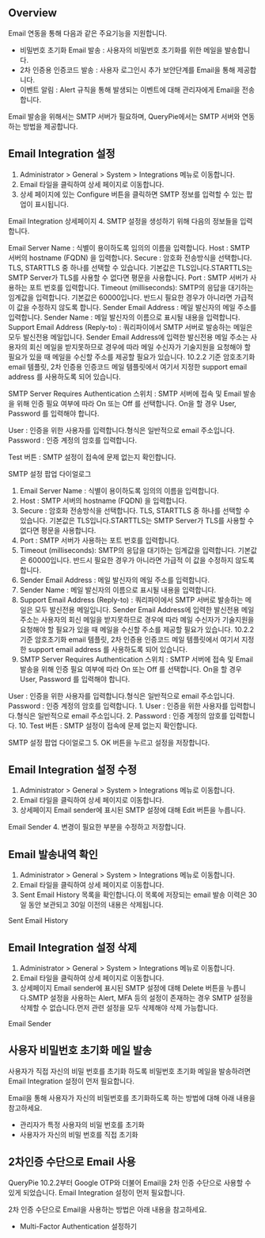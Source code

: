 
## Overview
Email 연동을 통해 다음과 같은 주요기능을 지원합니다.

* 비밀번호 초기화 Email 발송 : 사용자의 비밀번호 초기화를 위한 메일을 발송합니다.
* 2차 인증용 인증코드 발송 : 사용자 로그인시 추가 보안단계를 Email을 통해 제공합니다.
* 이벤트 알림 : Alert 규칙을 통해 발생되는 이벤트에 대해 관리자에게 Email을 전송합니다.

Email 발송을 위해서는 SMTP 서버가 필요하며, QueryPie에서는 SMTP 서버와 연동하는 방법을 제공합니다.

## Email Integration 설정
1. Administrator > General > System > Integrations 메뉴로 이동합니다.
2. Email 타일을 클릭하여 상세 페이지로 이동합니다.
3. 상세 페이지에 있는 Configure 버튼을 클릭하면 SMTP 정보를 입력할 수 있는 팝업이 표시됩니다. 


Email Integration 상세페이지
4. SMTP 설정을 생성하기 위해 다음의 정보들을 입력합니다. 

Email Server Name : 식별이 용이하도록 임의의 이름을 입력합니다. 
Host : SMTP 서버의 hostname (FQDN) 을 입력합니다. 
Secure  : 암호화 전송방식을 선택합니다. TLS, STARTTLS 중 하나를 선택할 수 있습니다. 기본값은 TLS입니다.STARTTLS는
            SMTP Server가 TLS를 사용할 수 없다면 평문을 사용합니다. 
Port : SMTP 서버가 사용하는 포트 번호를 입력합니다.
Timeout (milliseconds): SMTP의 응답을 대기하는 임계값을 입력합니다. 기본값은 60000입니다. 반드시 필요한 경우가 아니라면 가급적 이
            값을 수정하지 않도록 합니다. 
Sender Email Address : 메일 발신자의 메일 주소를 입력합니다. 
Sender Name : 메일 발신자의 이름으로 표시될 내용을 입력합니다.
Support Email Address (Reply-to) : 쿼리파이에서 SMTP 서버로 발송하는 메일은 모두 발신전용 메일입니다. Sender Email
            Address에 입력한 발신전용 메일 주소는 사용자의 회신 메일을 받지못하므로 경우에 따라 메일 수신자가 기술지원을 요청해야 할 필요가 있을 때 메일을 수신할 주소를 제공할 필요가 있습니다.
            10.2.2 기준 암호초기화 email 템플릿, 2차 인증용 인증코드 메일 템플릿에서 여기서 지정한 support email address 를 사용하도록 되어 있습니다. 

SMTP Server Requires Authentication 스위치 : SMTP 서버에 접속 및 Email 발송을 위해 인증 필요 여부에 따라 On 또는
            Off 를 선택합니다. On을 할 경우 User, Password 를 입력해야 합니다. 

User : 인증을 위한 사용자를 입력합니다.형식은 일반적으로 email 주소입니다.
Password : 인증 계정의 암호를 입력합니다.


Test 버튼 : SMTP 설정이 접속에 문제 없는지 확인합니다.


SMTP 설정 팝업 다이얼로그
  1. Email Server Name : 식별이 용이하도록 임의의 이름을 입력합니다.
  2. Host : SMTP 서버의 hostname (FQDN) 을 입력합니다.
  3. Secure  : 암호화 전송방식을 선택합니다. TLS, STARTTLS 중 하나를 선택할 수 있습니다. 기본값은 TLS입니다.STARTTLS는
            SMTP Server가 TLS를 사용할 수 없다면 평문을 사용합니다.
  4. Port : SMTP 서버가 사용하는 포트 번호를 입력합니다.
  5. Timeout (milliseconds): SMTP의 응답을 대기하는 임계값을 입력합니다. 기본값은 60000입니다. 반드시 필요한 경우가 아니라면 가급적 이
            값을 수정하지 않도록 합니다.
  6. Sender Email Address : 메일 발신자의 메일 주소를 입력합니다.
  7. Sender Name : 메일 발신자의 이름으로 표시될 내용을 입력합니다.
  8. Support Email Address (Reply-to) : 쿼리파이에서 SMTP 서버로 발송하는 메일은 모두 발신전용 메일입니다. Sender Email
            Address에 입력한 발신전용 메일 주소는 사용자의 회신 메일을 받지못하므로 경우에 따라 메일 수신자가 기술지원을 요청해야 할 필요가 있을 때 메일을 수신할 주소를 제공할 필요가 있습니다.
            10.2.2 기준 암호초기화 email 템플릿, 2차 인증용 인증코드 메일 템플릿에서 여기서 지정한 support email address 를 사용하도록 되어 있습니다.
  9. SMTP Server Requires Authentication 스위치 : SMTP 서버에 접속 및 Email 발송을 위해 인증 필요 여부에 따라 On 또는
            Off 를 선택합니다. On을 할 경우 User, Password 를 입력해야 합니다. 

User : 인증을 위한 사용자를 입력합니다.형식은 일반적으로 email 주소입니다.
Password : 인증 계정의 암호를 입력합니다.
    1. User : 인증을 위한 사용자를 입력합니다.형식은 일반적으로 email 주소입니다.
    2. Password : 인증 계정의 암호를 입력합니다.
  10. Test 버튼 : SMTP 설정이 접속에 문제 없는지 확인합니다.


SMTP 설정 팝업 다이얼로그
5. OK 버튼을 누르고 설정을 저장합니다.

## Email Integration 설정 수정
1. Administrator > General > System > Integrations 메뉴로 이동합니다.
2. Email 타일을 클릭하여 상세 페이지로 이동합니다.
3. 상세페이지 Email sender에 표시된 SMTP 설정에 대해 Edit 버튼을 누릅니다.


Email Sender
4. 변경이 필요한 부분을 수정하고 저장합니다.

## Email 발송내역 확인
1. Administrator > General > System > Integrations 메뉴로 이동합니다.
2. Email 타일을 클릭하여 상세 페이지로 이동합니다.
3. Sent Email History 목록을 확인합니다.이 목록에 저장되는 email 발송 이력은 30일 동안 보관되고 30일 이전의 내용은 삭제됩니다.


Sent Email History

## Email Integration 설정 삭제
1. Administrator > General > System > Integrations 메뉴로 이동합니다.
2. Email 타일을 클릭하여 상세 페이지로 이동합니다.
3. 상세페이지 Email sender에 표시된 SMTP 설정에 대해 Delete 버튼을 누릅니다.SMTP 설정을 사용하는 Alert, MFA 등의 설정이 존재하는 경우 SMTP 설정을 삭제할 수
    없습니다.먼저 관련 설정을 모두 삭제해야 삭제 가능합니다.


Email Sender

## 사용자 비밀번호 초기화 메일 발송
<Callout type="info">

사용자가 직접 자신의 비밀 번호를 초기화 하도록 비밀번호 초기화 메일을 발송하려면 Email Integration 설정이 먼저 필요합니다. 


</Callout>

Email을 통해 사용자가 자신의 비밀번호를 초기화하도록 하는 방법에 대해 아래 내용을 참고하세요.

* 관리자가
    특정 사용자의 비밀 번호를 초기화
* 사용자가 자신의 비밀 번호를 직접 초기화

## 2차인증 수단으로 Email 사용
<Callout type="info">

QueryPie 10.2.2부터 Google OTP와 더불어 Email을 2차 인증 수단으로 사용할 수 있게 되었습니다. Email Integration 설정이 먼저 필요합니다. 

</Callout>

2차 인증 수단으로 Email을 사용하는 방법은 아래 내용을 참고하세요.

* Multi-Factor Authentication 설정하기
